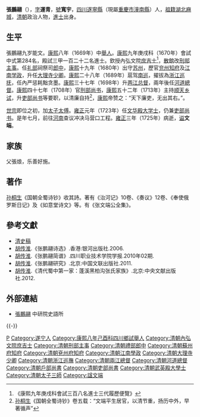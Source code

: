 {{Otheruses|other=名为张文端的其他人物|张文端}}
{{明清人物信息框
| 姓名 = 張鵬翮
| 圖片名稱=  
| 圖片大小 = 220px
| 圖片說明 =  
| 最高職務 = 少保文華殿大學士兼吏部尚書
| 國家 = 大清
| 爵位 =
| 籍貫 = [[四川|四川]][[遂寧縣|遂寧縣]]
| 字號 =  
| 諡號 = 
| 出生日期 = 1649年？月？日 
| 出生地點 = 四川[[鄰水縣|鄰水縣]]<ref>「張烺，遂寜人，明末避獻賊之亂，携家來鄰，依寓陳三台家数載，生子鵬翮，平定後復回遂邑，教子成名，即大學士張鵬翮也」，乾隆《鄰水縣志》卷三</ref>
| 逝世日期 = 1725年？月？日 
| 逝世地點 = 
| 府邸 =
| 墓葬 = 潼南縣小渡鎮月山村慶雲山西北面斜坡
| 配偶 =  
| 親屬 = 曾祖、祖、父張烺、母、次子[[張懋齡|張懋齡]]
| 出身 = 
* 康熙八年己酉科四川鄉試舉人
* 康熙九年庚戌科進士
| 經歷 = 
| 著作 =  
* 張公奏議
* 忠武志
* 遂寧縣志
* 使俄羅斯行程錄
* 信陽子卓錄
* 敦行錄
* 河防志
* 聖謨全書
* 張文端集
}}
'''張鵬翮'''（{{bd|1649年||1725年|catIdx=Z張}}），[[表字|字]]'''運青'''，[[號|號]]'''寬宇'''，[[四川|四川]][[遂寧縣|遂寧縣]]（現屬[[重慶市|重慶市]][[潼南縣|潼南縣]]）人，[[祖籍|祖籍]][[湖北|湖北]][[麻城|麻城]]，[[清朝|清朝]]政治人物，[[進士|進士]]出身。

==生平==
張鵬翮九岁能文。[[康熙|康熙]]八年（1669年）中[[舉人|舉人]]。[[康熙|康熙]]九年庚戌科（1670年）會試中式第284名，殿試三甲一百二十二名進士。欽授內弘文院[[庶吉士|庶吉士]]<ref>《康熙九年庚戌科會試三百八名進士三代履歷便覽》</ref>，[[散館|散館]]改[[刑部|刑部]][[主事|主事]]。任[[礼部|礼部]]祠祭司[[郎中|郎中]]，[[康熙|康熙]]十九年（1680年）出守[[苏州|苏州]]，歷官[[兖州|兖州]][[知府|知府]]及[[江南|江南]][[学政|学政]]，升任[[大理寺|大理寺]][[少卿|少卿]]。[[康熙|康熙]]二十八年（1689年）扈驾[[南巡|南巡]]，擢拔為[[浙江|浙江]][[巡抚|巡抚]]，任內严惩耗黜贪墨。[[康熙|康熙]]三十七年（1698年）升[[两江总督|两江总督]]，兩年後任[[河道總督|河道總督]]。[[康熙|康熙]]四十七年（1708年）官[[刑部尚书|刑部尚书]]，[[康熙|康熙]]五十二年（1713年）主持[[顺天|顺天]][[乡试|乡试]]，升[[吏部尚书|吏部尚书]]等要职，以清廉自持<ref>[[孙桐生|孙桐生]]《国朝全蜀诗钞》卷五载：“文端平生居官，以清节重，扬历中外，早著循声” </ref>，[[康熙|康熙]]帝赞之：“天下廉吏，无出其右。”。

[[清世宗|世宗]]即位之初，加[[太子太傅|太子太傅]]。[[雍正|雍正]]元年（1723年）任[[文华殿大学士|文华殿大学士]]，仍兼[[吏部尚书|吏部尚书]]。是年七月，前往[[河南|河南]]查议冲决马营口工程。[[雍正|雍正]]三年（1725年）病逝，[[谥|谥]]'''文端'''。

== 家族 ==
父張烺，乐善好施。

==著作==
[[孙桐生|孙桐生]]《国朝全蜀诗钞》收其詩。著有《治河记》10卷、《奏议》12卷、《奉使俄罗斯日记》及《如意堂诗文》等。有《张文端公全集》。

==參考文獻==
{{reflist}}
*[[清史稿|清史稿]]
*[[胡传淮|胡传淮]].《张鹏翮诗选》.香港:银河出版社.2006.
*[[胡传淮|胡传淮]].《张鹏翮简谱》.四川职业技术学院学报.2010年02期.
*[[胡传淮|胡传淮]].《张鹏翮研究》.北京:中国文联出版社.2011.
*[[胡传淮|胡传淮]].《清代蜀中第一家：蓬溪黑柏沟张氏家族》.北京:中央文献出版社.2012.
==外部連結==
*[http://archive.ihp.sinica.edu.tw/ttscgi/ttsquery?0:17000806:mctauac:TM%3D%B1i%C4P%BF%AD 張鵬翮] {{Wayback|url=http://archive.ihp.sinica.edu.tw/ttscgi/ttsquery?0:17000806:mctauac:TM%3D%B1i%C4P%BF%AD |date=20190610024740 }} 中研院史語所

{{-}}
{{start box}}
{{s-off}}
{{succession box|[[范承勳|范承勳]]|[[陶岱|陶岱]]|[[兩江總督|兩江總督]]|<small>康熙三十七年十一月壬辰－康熙三十九年三月癸卯<br>（1698年12月23日－1700年4月28日）</small>}}
{{succession box|[[王鴻緒|王鴻緒]]|[[趙申喬|趙申喬]]|[[清朝户部尚书列表#户部汉尚书|戶部漢尚書]]|<small>康熙四十八年二月庚午－康熙五十二年十月丙子<br>（1709年4月8日－1713年11月19日）</small>}}
{{succession box|[[吴一蜚|吴一蜚]]|[[田從典|田從典]]|[[清朝吏部尚书列表#吏部汉尚书|吏部漢尚書]]|<small>康熙五十二年十月丙子－雍正元年二月壬子<br>（1713年11月19日－1723年3月8日）</small>}}
{{end box}}

{{康熙九年庚戌科殿試金榜}}
{{清朝入祀賢良祠}}

{{Authority control}}

{{DEFAULTSORT:Zhang張}}
[[Category:張姓|P]]
[[Category:遂宁人|Category:遂宁人]]
[[Category:康熙八年己酉科四川鄉試舉人|Category:康熙八年己酉科四川鄉試舉人]]
[[Category:清朝內弘文院庶吉士|Category:清朝內弘文院庶吉士]]
[[Category:清朝刑部主事|Category:清朝刑部主事]]
[[Category:清朝禮部郎中|Category:清朝禮部郎中]]
[[Category:清朝蘇州府知府|Category:清朝蘇州府知府]]
[[Category:清朝兗州府知府|Category:清朝兗州府知府]]
[[Category:清朝江南學政|Category:清朝江南學政]]
[[Category:清朝大理寺少卿|Category:清朝大理寺少卿]]
[[Category:清朝浙江巡撫|Category:清朝浙江巡撫]]
[[Category:清朝兩江總督|Category:清朝兩江總督]]
[[Category:清朝河道總督|Category:清朝河道總督]]
[[Category:清朝戶部尚書|Category:清朝戶部尚書]]
[[Category:清朝吏部尚書|Category:清朝吏部尚書]]
[[Category:清朝武英殿大學士|Category:清朝武英殿大學士]]
[[Category:清朝太子三師|Category:清朝太子三師]]
[[Category:諡文端|Category:諡文端]]